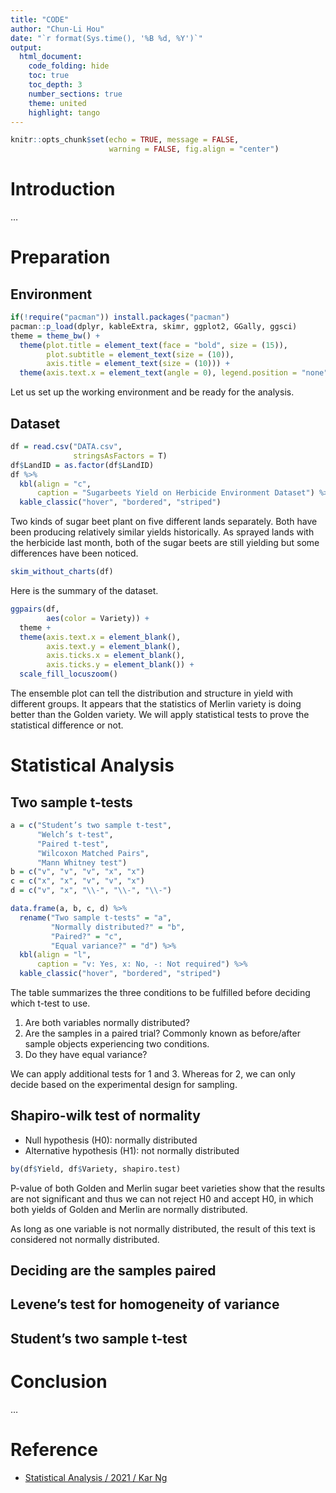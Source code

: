 ```yaml
---
title: "CODE"
author: "Chun-Li Hou"
date: "`r format(Sys.time(), '%B %d, %Y')`"
output: 
  html_document:
    code_folding: hide
    toc: true
    toc_depth: 3
    number_sections: true
    theme: united
    highlight: tango
---
```


```r
knitr::opts_chunk$set(echo = TRUE, message = FALSE, 
                      warning = FALSE, fig.align = "center")
```

# Introduction

...

# Preparation

## Environment

```r
if(!require("pacman")) install.packages("pacman")
pacman::p_load(dplyr, kableExtra, skimr, ggplot2, GGally, ggsci)
theme = theme_bw() +
  theme(plot.title = element_text(face = "bold", size = (15)),
        plot.subtitle = element_text(size = (10)),
        axis.title = element_text(size = (10))) +
  theme(axis.text.x = element_text(angle = 0), legend.position = "none")
```

Let us set up the working environment and be ready for the analysis.

## Dataset

```r
df = read.csv("DATA.csv",
              stringsAsFactors = T)
df$LandID = as.factor(df$LandID)
df %>% 
  kbl(align = "c",
      caption = "Sugarbeets Yield on Herbicide Environment Dataset") %>% 
  kable_classic("hover", "bordered", "striped")
```

Two kinds of sugar beet plant on five different lands separately. Both have been producing relatively similar yields historically. As sprayed lands with the herbicide last month, both of the sugar beets are still yielding but some differences have been noticed.

```r
skim_without_charts(df)
```

Here is the summary of the dataset.

```r
ggpairs(df,
        aes(color = Variety)) +
  theme +
  theme(axis.text.x = element_blank(),
        axis.text.y = element_blank(),
        axis.ticks.x = element_blank(),
        axis.ticks.y = element_blank()) +
  scale_fill_locuszoom()
```

The ensemble plot can tell the distribution and structure in yield with different groups. It appears that the statistics of Merlin variety is doing better than the Golden variety. We will apply statistical tests to prove the statistical difference or not.

# Statistical Analysis

## Two sample t-tests

```r
a = c("Student’s two sample t-test",
      "Welch’s t-test",
      "Paired t-test",
      "Wilcoxon Matched Pairs",
      "Mann Whitney test")
b = c("v", "v", "v", "x", "x")
c = c("x", "x", "v", "v", "x")
d = c("v", "x", "\\-", "\\-", "\\-")

data.frame(a, b, c, d) %>% 
  rename("Two sample t-tests" = "a",
         "Normally distributed?" = "b",
         "Paired?" = "c",
         "Equal variance?" = "d") %>% 
  kbl(align = "l",
      caption = "v: Yes, x: No, -: Not required") %>% 
  kable_classic("hover", "bordered", "striped")
```

The table summarizes the three conditions to be fulfilled before deciding which t-test to use.

1. Are both variables normally distributed?
2. Are the samples in a paired trial? Commonly known as before/after sample objects experiencing two conditions.
3. Do they have equal variance?

We can apply additional tests for 1 and 3. Whereas for 2, we can only decide based on the experimental design for sampling.

## Shapiro-wilk test of normality

- Null hypothesis (H0): normally distributed
- Alternative hypothesis (H1): not normally distributed

```r
by(df$Yield, df$Variety, shapiro.test)
```

P-value of both Golden and Merlin sugar beet varieties show that the results are not significant and thus we can not reject H0 and accept H0, in which both yields of Golden and Merlin are normally distributed.

As long as one variable is not normally distributed, the result of this text is considered not normally distributed.



## Deciding are the samples paired

## Levene’s test for homogeneity of variance

## Student’s two sample t-test

# Conclusion

...

# Reference

- [Statistical Analysis / 2021 / Kar Ng](https://t.ly/ZOO7)
